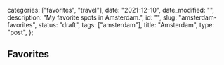 
  categories: ["favorites", "travel"],
  date: "2021-12-10",
  date_modified: "",
  description: "My favorite spots in Amsterdam.",
  id: "",
  slug: "amsterdam-favorites",
  status: "draft",
  tags: ["amsterdam"],
  title: "Amsterdam",
  type: "post",
};


## Favorites

<Spots />
